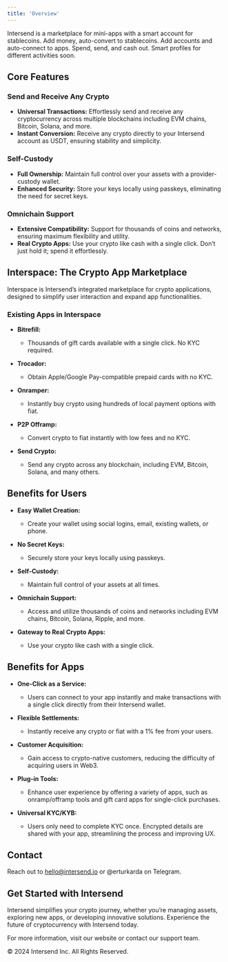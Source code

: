 ```yaml
---
title: 'Overview'
---
```

Intersend is a marketplace for mini-apps with a smart account for stablecoins. Add money, auto-convert to stablecoins. Add accounts and auto-connect to apps. Spend, send, and cash out. Smart profiles for different activities soon.

## Core Features

### Send and Receive Any Crypto
- **Universal Transactions:** Effortlessly send and receive any cryptocurrency across multiple blockchains including EVM chains, Bitcoin, Solana, and more.
- **Instant Conversion:** Receive any crypto directly to your Intersend account as USDT, ensuring stability and simplicity.

### Self-Custody
- **Full Ownership:** Maintain full control over your assets with a provider-custody wallet.
- **Enhanced Security:** Store your keys locally using passkeys, eliminating the need for secret keys.

### Omnichain Support
- **Extensive Compatibility:** Support for thousands of coins and networks, ensuring maximum flexibility and utility.
- **Real Crypto Apps:** Use your crypto like cash with a single click. Don’t just hold it; spend it effortlessly.

## Interspace: The Crypto App Marketplace

Interspace is Intersend’s integrated marketplace for crypto applications, designed to simplify user interaction and expand app functionalities. 

### Existing Apps in Interspace

- **Bitrefill:**
  - Thousands of gift cards available with a single click. No KYC required.
  
- **Trocador:**
  - Obtain Apple/Google Pay-compatible prepaid cards with no KYC.
  
- **Onramper:**
  - Instantly buy crypto using hundreds of local payment options with fiat.
  
- **P2P Offramp:**
  - Convert crypto to fiat instantly with low fees and no KYC.
  
- **Send Crypto:**
  - Send any crypto across any blockchain, including EVM, Bitcoin, Solana, and many others.

## Benefits for Users

- **Easy Wallet Creation:**
  - Create your wallet using social logins, email, existing wallets, or phone.
  
- **No Secret Keys:**
  - Securely store your keys locally using passkeys.
  
- **Self-Custody:**
  - Maintain full control of your assets at all times.
  
- **Omnichain Support:**
  - Access and utilize thousands of coins and networks including EVM chains, Bitcoin, Solana, Ripple, and more.
  
- **Gateway to Real Crypto Apps:**
  - Use your crypto like cash with a single click.

## Benefits for Apps

- **One-Click as a Service:**
  - Users can connect to your app instantly and make transactions with a single click directly from their Intersend wallet.
  
- **Flexible Settlements:**
  - Instantly receive any crypto or fiat with a 1% fee from your users.
  
- **Customer Acquisition:**
  - Gain access to crypto-native customers, reducing the difficulty of acquiring users in Web3.
  
- **Plug-in Tools:**
  - Enhance user experience by offering a variety of apps, such as onramp/offramp tools and gift card apps for single-click purchases.
  
- **Universal KYC/KYB:**
  - Users only need to complete KYC once. Encrypted details are shared with your app, streamlining the process and improving UX.

## Contact

Reach out to [hello@intersend.io](mailto:hello@intersend.io) or @erturkarda on Telegram.

## Get Started with Intersend

Intersend simplifies your crypto journey, whether you’re managing assets, exploring new apps, or developing innovative solutions. Experience the future of cryptocurrency with Intersend today.

For more information, visit our website or contact our support team.

© 2024 Intersend Inc. All Rights Reserved.
